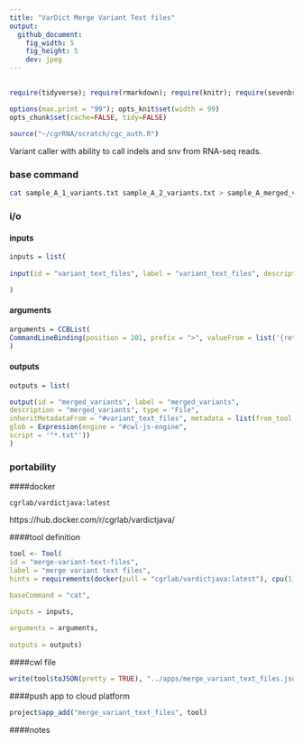 ```yaml
---
title: "VarDict Merge Variant Text files"
output:
  github_document:
    fig_width: 5
    fig_height: 5
    dev: jpeg
---
```



## {.tabset}

```r
require(tidyverse); require(rmarkdown); require(knitr); require(sevenbridges); 

options(max.print = "99"); opts_knit$set(width = 99)
opts_chunk$set(cache=FALSE, tidy=FALSE)

source("~/cgrRNA/scratch/cgc_auth.R")

```

Variant caller with ability to call indels and snv from RNA-seq reads.

### base command

```sh

cat sample_A_1_variants.txt sample_A_2_variants.txt > sample_A_merged_variants.txt

```

### i/o {.tabset}

#### inputs 

```r

inputs = list(
  
input(id = "variant_text_files", label = "variant_text_files", description = "variant_text_files", type = "File...", separate = FALSE, position=1)

)

```

#### arguments

```r
arguments = CCBList(
CommandLineBinding(position = 201, prefix = ">", valueFrom = list('{return $job.inputs.variant_text_files[0].metadata.sample_id + "_vardict_variants_merged.txt"}'))
)
```

#### outputs

```r

outputs = list(

output(id = "merged_variants", label = "merged_variants", 
description = "merged_variants", type = "File",
inheritMetadataFrom = "#variant_text_files", metadata = list(from_tool = "merge_variant_text_files"),
glob = Expression(engine = "#cwl-js-engine", 
script = '"*.txt"'))
)

```

### portability {.tabset}

####docker

``` cgrlab/vardictjava:latest ```

https://hub.docker.com/r/cgrlab/vardictjava/

####tool definition

```r

tool <- Tool(
id = "merge-variant-text-files", 
label = "merge variant text files",
hints = requirements(docker(pull = "cgrlab/vardictjava:latest"), cpu(1), mem(1000)),

baseCommand = "cat",

inputs = inputs,
  
arguments = arguments,
  
outputs = outputs)

```

####cwl file

```r
write(tool$toJSON(pretty = TRUE), "../apps/merge_variant_text_files.json")
```

####push app to cloud platform

```r
project$app_add("merge_variant_text_files", tool)
```

####notes


